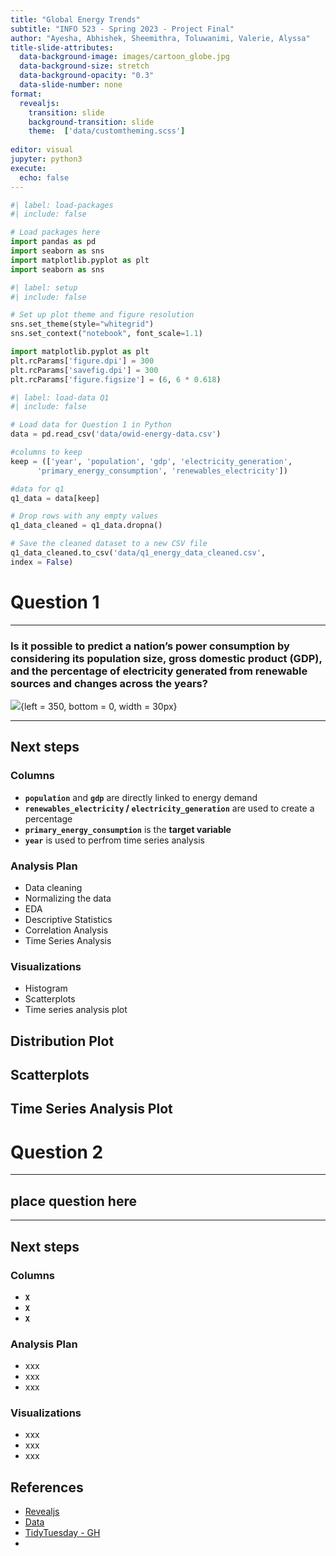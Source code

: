 ```yaml
---
title: "Global Energy Trends"
subtitle: "INFO 523 - Spring 2023 - Project Final"
author: "Ayesha, Abhishek, Sheemithra, Toluwanimi, Valerie, Alyssa"
title-slide-attributes:
  data-background-image: images/cartoon_globe.jpg
  data-background-size: stretch
  data-background-opacity: "0.3"
  data-slide-number: none
format:
  revealjs:
    transition: slide
    background-transition: slide
    theme:  ['data/customtheming.scss']
  
editor: visual
jupyter: python3
execute:
  echo: false
---
```


```python
#| label: load-packages
#| include: false

# Load packages here
import pandas as pd
import seaborn as sns
import matplotlib.pyplot as plt
import seaborn as sns
```

```python
#| label: setup
#| include: false

# Set up plot theme and figure resolution
sns.set_theme(style="whitegrid")
sns.set_context("notebook", font_scale=1.1)

import matplotlib.pyplot as plt
plt.rcParams['figure.dpi'] = 300
plt.rcParams['savefig.dpi'] = 300
plt.rcParams['figure.figsize'] = (6, 6 * 0.618)
```

```python
#| label: load-data Q1 
#| include: false

# Load data for Question 1 in Python
data = pd.read_csv('data/owid-energy-data.csv')

#columns to keep
keep = (['year', 'population', 'gdp', 'electricity_generation', 
      'primary_energy_consumption', 'renewables_electricity'])

#data for q1
q1_data = data[keep]

# Drop rows with any empty values
q1_data_cleaned = q1_data.dropna()

# Save the cleaned dataset to a new CSV file
q1_data_cleaned.to_csv('data/q1_energy_data_cleaned.csv', 
index = False)
```

# Question 1

---

### Is it possible to predict a nation's power consumption by considering its population size, gross domestic product (GDP), and the percentage of electricity generated from renewable sources and changes across the years?

![](images/electricity.png){left = 350, bottom = 0, width = 30px}

---

## Next steps

::: panel-tabset
### Columns

-   **`population`** and **`gdp`** are directly linked to energy demand 
-   **`renewables_electricity` / `electricity_generation`** are used to create a percentage
-   **`primary_energy_consumption`** is the **target variable**
-   **`year`** is used to perfrom time series analysis

### Analysis Plan

- Data cleaning
- Normalizing the data
- EDA
- Descriptive Statistics
- Correlation Analysis
- Time Series Analysis

### Visualizations

- Histogram
- Scatterplots
- Time series analysis plot

:::

## Distribution Plot

## Scatterplots

## Time Series Analysis Plot


# Question 2

---

## place question here 

---

## Next steps

::: panel-tabset
### Columns

-   **`X`**
-   **`X`**
-   **`X`**

### Analysis Plan

- xxx
- xxx
- xxx

### Visualizations

- xxx
- xxx
- xxx

:::

## References 

- [Revealjs](https://quarto.org/docs/presentations/revealjs/)
- [Data](https://ourworldindata.org/energy)
- [TidyTuesday - GH](https://github.com/owid/energy-data)
- 